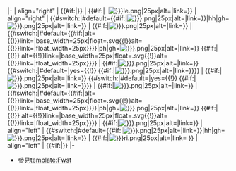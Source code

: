 <includeonly>|-
| align="right" | {{#if:{{{1|}}}|{{{1|}}}}}
| {{#if:{{{1|}}}| <span style="visibility:hidden">&nbsp;</span>[[File:Freeway{{{2|}}}le.png|25px|alt=|link=]]}}
| align="right" | {{#switch:{{{3|}}}|#default={{#if:{{{3|}}}|[[File:FreewayIC{{{3|}}}.png|25px|alt=|link=]]}}|hh|gh=[[File:Freeway{{{3|}}}.png|25px|alt=|link=]]}}
| {{#if:{{{2|}}}|[[File:Freeway{{{2|}}}.png|25px|alt=|link=]]}}
| {{#switch:{{{4|}}}|#default={{#if:{{{4|}}}|{{Superimpose|align=center|base=Freeway{{{2|}}}.png{{!}}alt={{!}}link=|base_width=25px|float={{{4|}}}.svg{{!}}alt={{!}}link=|float_width=25px}}}}|ph|gh=[[File:Freeway{{{4|}}}.png|25px|alt=|link=]]}}
{{#if:{{{iconl2|}}}|{{!}} {{Superimpose|base=Freeway{{{2|}}}.png{{!}}alt={{!}}link=|base_width=25px|float={{{iconl2|}}}.svg{{!}}alt={{!}}link=|float_width=25px}}}}
| {{#if:{{{2|}}}|[[File:Freeway{{{2|}}}.png|25px|alt=|link=]]}}
{{#switch:{{{long}}}|#default=|yes={{!}} {{#if:{{{2|}}}|[[File:Freeway{{{2|}}}.png|25px|alt=|link=]]}}}}
| {{#if:{{{5|}}}|[[File:FreewayIC{{{5|}}}.png|25px|alt=|link=]]}}
{{#switch:{{{long}}}|#default=|yes={{!}} {{#if:{{{7|}}}|[[File:Freeway{{{7|}}}.png|25px|alt=|link=]]}}}}
| {{#if:{{{8|}}}|[[File:Freeway{{{8|}}}.png|25px|alt=|link=]]}}
| {{#switch:{{{6|}}}|#default={{#if:{{{6|}}}|{{Superimpose|align=center|base=Freeway{{{8|}}}.png{{!}}alt={{!}}link=|base_width=25px|float={{{6|}}}.svg{{!}}alt={{!}}link=|float_width=25px}}}}|ph|gh=[[File:Freeway{{{6|}}}.png|25px|alt=|link=]]}}
{{#if:{{{iconr2|}}}|{{!}} {{Superimpose|base=Freeway{{{8|}}}.png{{!}}alt={{!}}link=|base_width=25px|float={{{iconr2|}}}.svg{{!}}alt={{!}}link=|float_width=25px}}}}
| {{#if:{{{8|}}}|[[File:Freeway{{{8|}}}.png|25px|alt=|link=]]}}
| align="left" | {{#switch:{{{7|}}}|#default={{#if:{{{7|}}}|[[File:FreewayIC{{{7|}}}.png|25px|alt=|link=]]}}|hh|gh=[[File:Freeway{{{7|}}}.png|25px|alt=|link=]]}}
| {{#if:{{{9|}}}|[[File:Freeway{{{8|}}}ri.png|25px|alt=|link=]]<span style="visibility:hidden">&nbsp;</span>}}
| align="left" | {{#if:{{{9|}}}|{{{9|}}}}}
|-</includeonly><noinclude>{{Not|Template:FWB}}
*參見[[template:Fwst]]</noinclude>